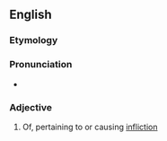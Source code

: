 ==English==

===Etymology===
{{suffix|en|inflict|ive}}

===Pronunciation===
* {{rhymes|ɪktɪv|lang=en}}

===Adjective===
{{en-adj}}

# Of, pertaining to or causing [[infliction]]